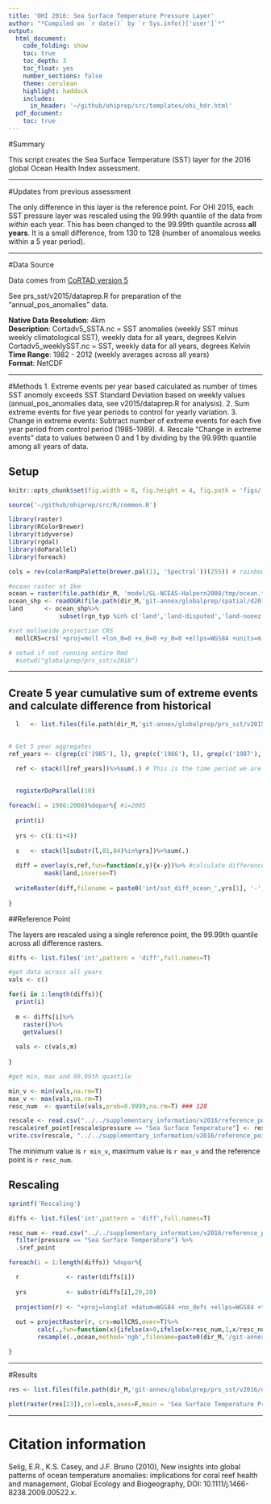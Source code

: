 ```yaml
---
title: 'OHI 2016: Sea Surface Temperature Pressure Layer'
author: "*Compiled on `r date()` by `r Sys.info()['user']`*"
output: 
  html_document:
    code_folding: show
    toc: true
    toc_depth: 3
    toc_float: yes
    number_sections: false
    theme: cerulean
    highlight: haddock
    includes: 
      in_header: '~/github/ohiprep/src/templates/ohi_hdr.html'
  pdf_document:
    toc: true
---
```



#Summary

This script creates the Sea Surface Temperature (SST) layer for the 2016 global Ocean Health Index assessment.


***  

#Updates from previous assessment

The only difference in this layer is the reference point. For OHI 2015, each SST pressure layer was rescaled using the 99.99th quantile of the data from *within* each year. This has been changed to the 99.99th quantile across **all years**. It is a small difference, from 130 to 128 (number of anomalous weeks within a 5 year period).

***

#Data Source

Data comes from [CoRTAD version 5](http://www.nodc.noaa.gov/sog/cortad/)

See prs_sst/v2015/dataprep.R for preparation of the "annual_pos_anomalies" data.  

**Native Data Resolution**: 4km   
**Description**: 
Cortadv5_SSTA.nc = SST anomalies (weekly SST minus weekly climatological SST), weekly data for all years, degrees Kelvin
Cortadv5_weeklySST.nc =  SST, weekly data for all years, degrees Kelvin  
**Time Range**: 1982 - 2012 (weekly averages across all years)  
**Format**: NetCDF  

***  

#Methods
1. Extreme events per year based calculated as number of times SST anomoly exceeds SST Standard Deviation based on weekly values (annual_pos_anomalies data, see v2015/dataprep.R for analysis).
2. Sum extreme events for five year periods to control for yearly variation.
3. Change in extreme events: Subtract number of extreme events for each five year period from control period (1985-1989).
4. Rescale "Change in extreme events" data to values between 0 and 1 by dividing by the 99.99th quantile among all years of data.

## Setup
```r

knitr::opts_chunk$set(fig.width = 6, fig.height = 4, fig.path = 'figs/',message = FALSE, warning = FALSE)

source('~/github/ohiprep/src/R/common.R')

library(raster)
library(RColorBrewer)
library(tidyverse)
library(rgdal)
library(doParallel)
library(foreach)

cols = rev(colorRampPalette(brewer.pal(11, 'Spectral'))(255)) # rainbow color scheme

#ocean raster at 1km
ocean = raster(file.path(dir_M, 'model/GL-NCEAS-Halpern2008/tmp/ocean.tif'))
ocean_shp <- readOGR(file.path(dir_M,'git-annex/globalprep/spatial/d2014/data'),layer = 'regions_gcs')
land      <- ocean_shp%>%
              subset(rgn_typ %in% c('land','land-disputed','land-noeez'))

#set mollweide projection CRS
  mollCRS=crs('+proj=moll +lon_0=0 +x_0=0 +y_0=0 +ellps=WGS84 +units=m +no_defs')

# setwd if not running entire Rmd
  #setwd("globalprep/prs_sst/v2016")
```

***

## Create 5 year cumulative sum of extreme events and calculate difference from historical
```r

  l   <- list.files(file.path(dir_M,'git-annex/globalprep/prs_sst/v2015/tmp'),pattern='annual_pos_anomalies',full.names=TRUE)
  

# Get 5 year aggregates
ref_years <- c(grep(c('1985'), l), grep(c('1986'), l), grep(c('1987'), l), grep(c('1988'), l), grep(c('1989'), l))

  ref <- stack(l[ref_years])%>%sum(.) # This is the time period we are using for historical comparison (1985 - 1989)

  
  registerDoParallel(10)  
  
foreach(i = 1986:2008)%dopar%{ #i=2005
  
  print(i)
  
  yrs <- c(i:(i+4))
  
  s   <- stack(l[substr(l,81,84)%in%yrs])%>%sum(.)
  
  diff = overlay(s,ref,fun=function(x,y){x-y})%>% #calculate difference between recent 5 year cumulative sum and historical (1985-1989)
          mask(land,inverse=T)
  
  writeRaster(diff,filename = paste0('int/sst_diff_ocean_',yrs[1], '-', yrs[5],'.tif'),overwrite=T)
   
}
```


##Reference Point

The layers are rescaled using a single reference point, the 99.99th quantile across all difference rasters.

```r

diffs <- list.files('int',pattern = 'diff',full.names=T)

#get data across all years
vals <- c()

for(i in 1:length(diffs)){
  print(i)
  
  m <- diffs[i]%>%
    raster()%>%
    getValues()
  
  vals <- c(vals,m)
  
}

#get min, max and 99.99th quantile

min_v <- min(vals,na.rm=T)
max_v <- max(vals,na.rm=T)
resc_num  <- quantile(vals,prob=0.9999,na.rm=T) ### 128

rescale <- read.csv("../../supplementary_information/v2016/reference_points_pressures.csv")
rescale$ref_point[rescale$pressure == "Sea Surface Temperature"] <- resc_num 
write.csv(rescale, "../../supplementary_information/v2016/reference_points_pressures.csv", row.names=FALSE)

```

The minimum value is `r min_v`, maximum value is `r max_v` and the reference point is `r resc_num`.

## Rescaling

```r
sprintf('Rescaling')

diffs <- list.files('int',pattern = 'diff',full.names=T)

resc_num <- read.csv("../../supplementary_information/v2016/reference_points_pressures.csv") %>%
  filter(pressure == "Sea Surface Temperature") %>%
  .$ref_point

foreach(i = 1:length(diffs)) %dopar%{

  r             <- raster(diffs[i])
  
  yrs           <- substr(diffs[i],20,28)
  
  projection(r) <- "+proj=longlat +datum=WGS84 +no_defs +ellps=WGS84 +towgs84=0,0,0"
  
  out = projectRaster(r, crs=mollCRS,over=T)%>%
        calc(.,fun=function(x){ifelse(x>0,ifelse(x>resc_num,1,x/resc_num),0)})%>%
        resample(.,ocean,method='ngb',filename=paste0(dir_M,'/git-annex/globalprep/prs_sst/v2016/output/sst_',yrs,'_1985-1989.tif'),overwrite=T)

}
```

***

#Results

```r
res <- list.files(file.path(dir_M,'git-annex/globalprep/prs_sst/v2016/output'),full.names=T)

plot(raster(res[23]),col=cols,axes=F,main = 'Sea Surface Temperature Pressure Layer \n OHI 2016')

```

***

# Citation information  

Selig, E.R., K.S. Casey, and J.F. Bruno (2010), New insights into global patterns of ocean temperature anomalies: implications for coral reef health and management, Global Ecology and Biogeography, DOI: 10.1111/j.1466-8238.2009.00522.x.

